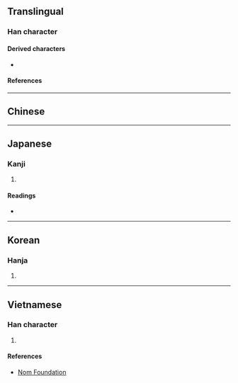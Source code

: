 {{also|寶}}
{{character info}}
{{character info|0x2F870}}
==Translingual==

===Han character===
{{Han char|rn=40|rad=宀|as=16|sn=19|four=|canj=JMFC|ids=⿳宀珎貝}}

====Derived characters====
* {{l|mul|[[𡤧]], [[𢺔]], [[𤫞]], [[𨰦]], [[靌]]}}

====References====
{{Han ref|kx=0293.050|dkj=07366|dj=0579.250|hdz=20957.080|uh=5BF3}}

----

==Chinese==
{{zh-see|寶}}

----

==Japanese==

===Kanji===
{{ja-kanji|grade=|rs=宀16}}

# {{rfdef|ja|sort=宀16}}

====Readings====
* {{ja-readings|on=[[ほう]] (hō)|kun=[[たから]] (takara)}}

----

==Korean==

===Hanja===
{{ko-hanja|hangeul=보|rv=bo|mr=po}}

# {{rfdef|ko|sort=宀16}}

----

==Vietnamese==

===Han character===
{{vi-readings|rs=宀16|reading=bảo}}

# {{rfdef|vi|sort=宀16}}

====References====
* [http://nomfoundation.org/common/nom_details.php?codepoint=5bf3 Nom Foundation]